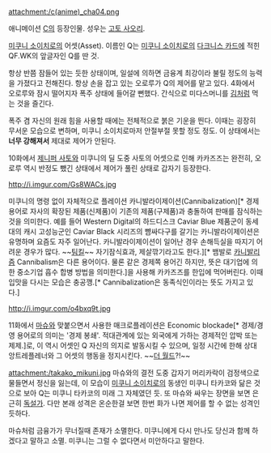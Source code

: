attachment:/c(anime)_cha04.png

애니메이션 [[C(애니메이션)|C]]의 등장인물. 성우는 [[고토 사오리]].

[[미쿠니 소이치로]]의 어셋(Asset). 이름인 Q는 [[미쿠니 소이치로]]의 [[다크니스 카드]]에 적힌 QF.WK의 앞글자인 Q를 딴 것.

항상 반쯤 잠들어 있는 듯한 상태이며, 일설에 의하면 금융계 최강이라 불릴 정도의 능력을 가졌다고 전해진다. 항상 손을 잡고 있는 오로루가 Q의 제어를 맡고 있다. 4화에서 오로루와 잠시 떨어지자 폭주 상태에 들어갈 뻔했다. 간식으로 미다스머니를 [[김]]처럼 먹는 것을 즐긴다.

폭주 겸 자신의 원래 힘을 사용할 때에는 전체적으로 붉은 기운을 띈다. 이때는 굉장히 무서운 모습으로 변하며, 미쿠니 소이치로마저 안절부절 못할 정도 정도. 이 상태에서는 '''너무 강해져서''' 제대로 제어가 안된다.

10화에서 [[제니퍼 사토]]와 미쿠니의 딜 도중 사토의 어셋으로 인해 카카즈즈는 완전히, 오로루 역시 반정도 뺐긴 상태에서 제어가 풀린 상태로 갑자기 등장한다. 

http://i.imgur.com/Gs8WACs.jpg

미쿠니의 명령 없이 자체적으로 플레이션 카니발라이제이션(Cannibalization)[* 경제용어로 자사의 확장된 제품(신제품)이 기존의 제품(구제품)과 충돌하여 판매를 잠식하는 것을 의미한다. 예를 들어 Western Digital의 하드디스크 Caviar Blue 제품군이 동세대의 캐시 고성능군인 Caviar Black 시리즈의 뺨싸다구를 갈기는 카니발라이제이션은 유명하며 요즘도 자주 일어난다. 카니발라이제이션이 일어난 경우 손해득실을 따지기 어려운 경우가 많다. ~~[[팀킬]]~~ 자기잠식효과, 제살깎기라고도 한다.][* 뱀발로 [[카니발리즘]] Cannibalism은 다른 용어이다. 물론 같은 경제쪽 용어긴 하지만, 뜻은 대기업에 의한 중소기업 흡수 합병 방법을 의미한다.]을 사용해 카카즈즈를 한입에 먹어버린다. 이때 입맛을 다시는 모습은 충공깽.[* Cannibalization은 동족식인이라는 뜻도 가지고 있다.]

http://i.imgur.com/o4bxq9t.jpg

11화에서 [[마슈(C)|마슈]]와 맞붙으면서 사용한 매크로플레이션은 Economic blockade[* 경제/경영 용어로의 의미는 '경제 봉쇄'. 적대관계에 있는 외국에게 가하는 경제적인 압박 또는 제제.]로, 이 역시 어셋인 Q 자신의 의지로 발동시킬 수 있으며, 일정 시간에 한해 상대 앙트레플레너와 그 어셋의 행동을 정지시킨다. ~~[[더 월드(죠죠의 기묘한 모험)|더 월드]]?!~~

attachment:/takako_mikuni.jpg
마슈와의 결전 도중 갑자기 머리카락이 검정색으로 물들면서 정신을 잃는데, 이 모습이 [[미쿠니 소이치로]]의 동생인 미쿠니 타카코와 닮은 것으로 보아 Q는 미쿠니 타카코의 미래 그 자체였던 듯. 또 마슈와 싸우는 장면을 보면 은근히 [[독설가]]. 다만 본래 성격은 온순한걸 보면 한번 화가 나면 제어를 할 수 없는 성격인 듯하다.

마슈처럼 금융가가 무너질때 존재가 소멸한다. 미쿠니에게 다시 만나도 당신과 함께 하겠다고 말하고 소멸. 미쿠니는 그럴 수 없다면서 미안하다고 말한다.
